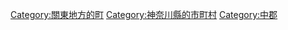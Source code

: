 {{Commonscat|Oiso, Kanagawa}}
{{Catmore}}

{{DEFAULTSORT:Oiso}}
[[Category:關東地方的町|Category:關東地方的町]]
[[Category:神奈川縣的市町村|Category:神奈川縣的市町村]]
[[Category:中郡|Category:中郡]]